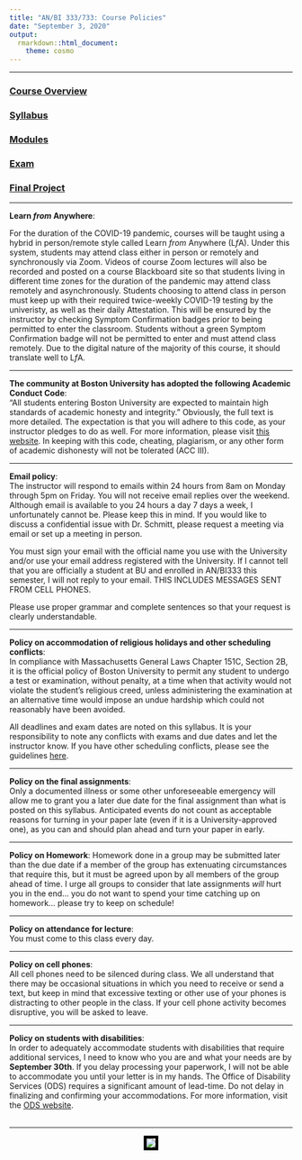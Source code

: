 ```yaml
---
title: "AN/BI 333/733: Course Policies"
date: "September 3, 2020"
output: 
  rmarkdown::html_document:
    theme: cosmo
---
```

***

### [Course Overview](https://fuzzyatelin.github.io/AN333_Fall20/overview.html)
### [Syllabus](https://fuzzyatelin.github.io/AN333_Fall20/Syllabus.html)
### [Modules](https://fuzzyatelin.github.io/AN333_Fall20/LabSyllabus.html)
### [Exam]()
### [Final Project](https://fuzzyatelin.github.io/AN333_Fall20/FinalProject.html)

***

<b>Learn *from* Anywhere</b>:

For the duration of the COVID-19 pandemic, courses will be taught using a hybrid in person/remote style called Learn *from* Anywhere (L*f*A). Under this system, students may attend class either in person or remotely and synchronously via Zoom. Videos of course Zoom lectures will also be recorded and posted on a course Blackboard site so that students living in different time zones for the duration of the pandemic may attend class remotely and asynchronously. Students choosing to attend class in person must keep up with their required twice-weekly COVID-19 testing by the univeristy, as well as their daily Attestation. This will be ensured by the instructor by checking Symptom Confirmation badges prior to being permitted to enter the classroom. Students without a green Symptom Confirmation badge will not be permitted to enter and must attend class remotely. Due to the digital nature of the majority of this course, it should translate well to L*f*A.


***

<b>The community at Boston University has adopted the following Academic Conduct Code</b>:  
“All students entering Boston University are expected to maintain high standards of academic honesty and integrity.”  Obviously, the full text is more detailed. The expectation is that you will adhere to this code, as your instructor pledges to do as well.  For more information, please visit [this website](http://www.bu.edu/academics/policies/academic-conduct-code/). In keeping with this code, cheating, plagiarism, or any other form of academic dishonesty will not be tolerated (ACC III).<br>

***

<b>Email policy</b>:  
The instructor will respond to emails within 24 hours from 8am on Monday through 5pm on Friday. You will not receive email replies over the weekend. Although email is available to you 24 hours a day 7 days a week, I unfortunately cannot be. Please keep this in mind. If you would like to discuss a confidential issue with Dr. Schmitt, please request a meeting via email or set up a meeting in person.<br>

You must sign your email with the official name you use with the University and/or use your email address registered with the University. If I cannot tell that you are officially a student at BU and enrolled in AN/BI333 this semester, I will not reply to your email.  THIS INCLUDES MESSAGES SENT FROM CELL PHONES.<br>

Please use proper grammar and complete sentences so that your request is clearly understandable.<br>

***

<b>Policy on accommodation of religious holidays and other scheduling conflicts</b>:  
In compliance with Massachusetts General Laws Chapter 151C, Section 2B, it is the official policy of Boston University to permit any student to undergo a test or examination, without penalty, at a time when that activity would not violate the student's religious creed, unless administering the examination at an alternative time would impose an undue hardship which could not reasonably have been avoided.<br>

All deadlines and exam dates are noted on this syllabus. It is your responsibility to note any conflicts with exams and due dates and let the instructor know. If you have other scheduling conflicts, please see the guidelines [here](http://www.bu.edu/cfa/files/pdf/BUPolicyonstudentabsenceduetoreligiousobservance.pdf).

***

<b>Policy on the final assignments</b>:  
Only a documented illness or some other unforeseeable emergency will allow me to grant you a later due date for the final assignment than what is posted on this syllabus. Anticipated events do not count as acceptable reasons for turning in your paper late (even if it is a University-approved one), as you can and should plan ahead and turn your paper in early.<br>

***

<b>Policy on Homework</b>:
Homework done in a group may be submitted later than the due date if a member of the group has extenuating circumstances that require this, but it must be agreed upon by all members of the group ahead of time. I urge all groups to consider that late assignments *will* hurt you in the end... you do not want to spend your time catching up on homework... please try to keep on schedule!

***

<b>Policy on attendance for lecture</b>:  
You must come to this class every day.<br>

***

<b>Policy on cell phones</b>:  
All cell phones need to be silenced during class. We all understand that there may be occasional situations in which you need to receive or send a text, but keep in mind that excessive texting or other use of your phones is distracting to other people in the class. If your cell phone activity becomes disruptive, you will be asked to leave.<br>  

***

<b>Policy on students with disabilities</b>:  
In order to adequately accommodate students with disabilities that require additional services, I need to know who you are and what your needs are by <b>September 30th</b>. If you delay processing your paperwork, I will not be able to accommodate you until your letter is in my hands. The Office of Disability Services (ODS) requires a significant amount of lead-time. Do not delay in finalizing and confirming your accommodations. For more information, visit the [ODS website](http://www.bu.edu/disability/).<br><br>

***
<center><p><img src="https://media.giphy.com/media/5WqhJc7LD4NRS/giphy.gif" style="border:5px solid black"></p>
</center><br>  
